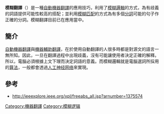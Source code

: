 '''模糊翻譯'''（{{lang-en|'''Fuzzy translation'''}}）是一種[[機器翻譯|自動機器翻譯]]的應用技巧，利用了[[模糊邏輯|模糊邏輯]]的方式，為有歧義的詞語提供可能性較高的搭配；並利用[[模糊匹配|模糊匹配]]的方式為有多個[[分詞|分詞]]可能的句子作正確的分詞。模糊翻譯目前已在應用當中。

== 簡介 ==

[[機器翻譯|自動機器翻譯]]與[[機器輔助翻譯|機器輔助翻譯]]，在於使用自動翻譯的人很多時都是對源文的語言一無所知。因此，一旦在翻譯過程中出現歧義，沒有可能讓使用者決定正確的解釋。所以，電腦必須根據上文下理而決定詞語的意義。而模糊邏輯就是電腦選詞所採用的[[算法|算法]]，一般都會透過[[人工神经网络|人工神经网络]]來實現。

== 參考 ==
* http://ieeexplore.ieee.org/xpl/freeabs_all.jsp?arnumber=1375574

{{lang-stub}}
{{compu-stub}}

[[Category:機器翻譯|Category:機器翻譯]]
[[Category:模糊逻辑|Category:模糊逻辑]]